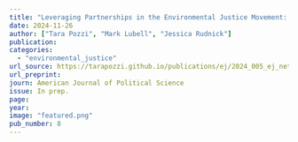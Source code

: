 ```yaml
---
title: "Leveraging Partnerships in the Environmental Justice Movement: A Case Study in the California Delta"
date: 2024-11-26
author: ["Tara Pozzi", "Mark Lubell", "Jessica Rudnick"]
publication: 
categories:
  - "environmental_justice"
url_source: https://tarapozzi.github.io/publications/ej/2024_005_ej_networks/EJ_Networks_Brief.pdf 
url_preprint: 
journ: American Journal of Political Science
issue: In prep.
page: 
year: 
image: "featured.png"
pub_number: 8
---
```

